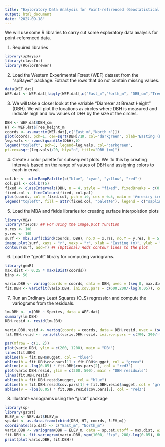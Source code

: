 ```yaml
---
title: "Exploratory Data Analysis for Point-referenced (Geostatistical) Data"
output: html_document
date: "2025-09-18"
---
```


We will use some R libraries to carry out some exploratory data analysis for point-referenced data.

1. Required libraries
```r
library(spBayes)
library(classInt)
library(RColorBrewer)
```

2. Load the Western Experimental Forest (WEF) dataset from the "spBayes" package. Extract the rows that do not contain missing values.
```r
data(WEF.dat)
WEF.dat <- WEF.dat[!apply(WEF.dat[,c("East_m","North_m", "DBH_cm","Tree_height_m","ELEV_m")], 1, function(x)any(is.na(x))),]
```

3. We will take a closer look at the variable "Diameter at Breast Height" (DBH). We will plot the locations as circles where DBH is measured and indicate high and low values of DBH by the size of the circles.   
```r
DBH <- WEF.dat$DBH_cm
HT <- WEF.dat$Tree_height_m
coords <- as.matrix(WEF.dat[,c("East_m","North_m")])
plot(coords, pch=1, cex=sqrt(DBH)/10, col="darkgreen", xlab="Easting (m)", ylab="Northing (m)")
leg.vals <- round(quantile(DBH),0)
legend("topleft", pch=1, legend=leg.vals, col="darkgreen",
pt.cex=sqrt(leg.vals)/10, bty="n", title="DBH (cm)")
```

4. Create a color palette for subsequent plots. We do this by creating intervals based on the range of values of DBH and assigning colors to each interval.   
```r
col.br <- colorRampPalette(c("blue", "cyan", "yellow", "red"))
col.pal <- col.br(5)
fixed <- classIntervals(DBH, n = 4, style = "fixed", fixedBreaks = c(0, 12.7, 30.48, 60, max(DBH) + 1))
fixed.col <- findColours(fixed, col.pal)
plot(coords, col = fixed.col, pch = 19, cex = 0.5, main = "Forestry tree size classes", xlab = "Easting (m)", ylab = "Northing (m)")
legend("topleft", fill = attr(fixed.col, "palette"), legend = c("sapling", "poletimber", "sawtimber", "large sawtimber"), bty = "n")
```

5. Load the MBA and fields libraries for creating surface interpolation plots
```r
library(MBA)
library(fields) ## For using the image.plot function
x.res <- 100
y.res <- 100
surf <- mba.surf(cbind(coords, DBH), no.X = x.res, no.Y = y.res, h = 5, m = 2, extend = FALSE)$xyz.est
image.plot(surf, xaxs = "r", yaxs = "r", xlab = "Easting (m)", ylab = "Northing (m)", col = col.br(25))
contour(surf, add=T) ## (Optional) Adds contour lines to the plot
```

6. Load the "geoR" library for computing variograms.
```r
library(geoR)
max.dist <- 0.25 * max(iDist(coords))
bins <- 50

vario.DBH <- variog(coords = coords, data = DBH, uvec = (seq(0, max.dist, length = bins)))
fit.DBH <- variofit(vario.DBH, ini.cov.pars = c(600,200/-log(0.05)), cov.model = "exponential", minimisation.function = "nls", weights = "equal")
```

7. Run an Ordinary Least Squares (OLS) regression and compute the variograms from the residuals.
```r
lm.DBH <- lm(DBH ~ Species, data = WEF.dat)
summary(lm.DBH)
DBH.resid <- resid(lm.DBH)

vario.DBH.resid <- variog(coords = coords, data = DBH.resid, uvec = (seq(0, max.dist, length = bins)))
fit.DBH.resid <- variofit(vario.DBH.resid, ini.cov.pars = c(300, 200/-log(0.05)), cov.model = "exponential", minimisation.function = "nls", weights = "equal")

par(mfrow = c(1, 2))
plot(vario.DBH, ylim = c(200, 1200), main = "DBH")
lines(fit.DBH)
abline(h = fit.DBH$nugget, col = "blue")
abline(h = fit.DBH$cov.pars[1] + fit.DBH$nugget, col = "green")
abline(v = -log(0.05) * fit.DBH$cov.pars[2], col = "red3")
plot(vario.DBH.resid, ylim = c(200, 500), main = "DBH residuals")
lines(fit.DBH.resid)
abline(h = fit.DBH.resid$nugget, col = "blue")
abline(h = fit.DBH.resid$cov.pars[1] + fit.DBH.resid$nugget, col = "green")
abline(v = -log(0.05) * fit.DBH.resid$cov.pars[2], col = "red3")
```

8. Illustrate variograms using the "gstat" package
```r
library(sp)
library(gstat)
ELEV_m <- WEF.dat$ELEV_m
sp.dat <- as.data.frame(cbind(DBH, HT, coords, ELEV_m))
coordinates(sp.dat) <- c("East_m", "North_m")
vario.DBH <- variogram(DBH ~ ELEV_m, data = sp.dat,utoff = max.dist, width = 5, alpha = (0:3) * 45)
fit.DBH <- fit.variogram(vario.DBH, vgm(1000, "Exp", 200/-log(0.05), 600))
print(plot(vario.DBH, fit.DBH))
```

